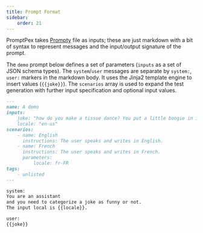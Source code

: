```yaml
---
title: Prompt Format
sidebar:
    order: 21
---
```


PromptPex takes [Prompty](https://www.prompty.ai/) file as inputs; these are just markdown with a bit of syntax to
represent messages and the input/output signature of the prompt.

The `demo` prompt below defines a set of parameters (`inputs` as a set of JSON schema types).
The `system`/`user` messages are separate by `system:`, `user:` markers in the markdown body.
It uses the Jinja2 template engine to insert values (`{{joke}}`).
The `scenarios` array is used to expand the test generation with further input specification and optional input values.

```md
---
name: A demo
inputs:
    joke: "how do you make a tissue dance? You put a little boogie in it."
    locale: "en-us"
scenarios:
    - name: English
      instructions: The user speaks and writes in English.
    - name: French
      instructions: The user speaks and writes in French.
      parameters:
          locale: fr-FR
tags:
    - unlisted
---

system:
You are an assistant
and you need to categorize a joke as funny or not.
The input local is {{locale}}.

user:
{{joke}}
```

<LinkCard  title="Scenarios" href="/promptpex/reference/scenarios" />
